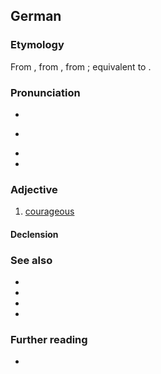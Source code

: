 ==German==

===Etymology===
From {{inh|de|gmh|muotic}}, from {{inh|de|goh|muotag}}, from {{inh|de|gem-pro|*mōdagaz}}; equivalent to {{affix|de|Mut|-ig}}.

===Pronunciation===
* {{IPA|de|/ˈmuːtɪç/}}
* {{IPA|de|/ˈmuːtɪk/}} {{a|southern Germany, Austria}}
* {{audio|de|De-mutig.ogg|Audio}}
* {{hyphenation|de|mu|tig}}

===Adjective===
{{de-adj|er|sten}}

# [[courageous]]
#: {{syn|de|couragiert|tapfer}}
#: {{ant|de|ängstlich|feige}}

====Declension====
{{de-decl-adj|mutig|mutiger|mutigst}}

===See also===
* {{l|de|furchtlos}}
* {{l|de|kühn}}
* {{l|de|tapfer}}
* {{l|de|unerschrocken}}

===Further reading===
* {{R:Duden}}